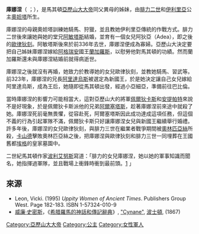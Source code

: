 '''庫娜涅'''（{{lang-el|Kυνανη 或Kυνα}} ；{{bd|?||前323年|catIdx=P}}），是馬其頓[[亞歷山大大帝|亞歷山大大帝]]同父異母的姊妹，由[[腓力二世_(馬其頓)|腓力二世]]和[[伊利里亞|伊利里亞]]公主[[奧妲塔|奧妲塔]]所生。

庫娜涅的母親奧妲塔訓練她騎馬、狩獵，並且教她伊利里亞傳統的作戰方式。腓力二世後來讓她與她的堂兄[[阿敏塔斯四世|阿敏塔斯]]結婚，並育有一個女兒阿狄亞（Adea），即之後的[[歐律狄刻_(腓力三世之妻)|歐律狄刻]]。阿敏塔斯後來於前336年去世，庫娜涅便成為寡婦。亞歷山大決定要把自己姊妹庫娜涅嫁給[[阿格瑞安人|阿格瑞安]]國王[[蘭加羅斯|蘭加羅斯]]，以慰勞他對馬其頓的功績。然而蘭加羅斯還未與庫娜涅結婚前就得病逝世。

庫娜涅之後就沒有再婚，她致力於教導她的女兒歐律狄刻，並教她騎馬、習武等。前323年，庫娜涅的兄長[[腓力三世_(馬其頓)|阿里達烏斯]]被選定為新國王，於是她決定讓自己女兒嫁給阿里達烏斯，成為王后，她隨即從馬其頓出發，經過小亞細亞，準備前往巴比倫。

當時庫娜涅的影響力可能相當大，這對亞歷山大的將軍[[佩爾狄卡斯|佩爾狄卡斯]]和[[安提帕特|安提帕特]]來說不是好現象，於是佩爾狄卡斯派他的兄弟[[阿爾塞塔斯|阿爾塞塔斯]]，趁著庫娜涅前來途中就殺了她。庫娜涅死前毫無畏懼，從容赴死，阿爾塞塔斯因此成功達成這項任務，但這個不義的行為引起軍隊不滿，佩爾狄卡斯只好讓庫娜涅女兒與新國王繼續舉行婚禮。許多年後，庫娜涅的女兒歐律狄刻，與腓力三世在繼業者戰爭期間被[[奧林匹亞絲|奧林匹亞絲]]所殺，[[卡山德|卡山德]]擊敗奧林匹亞絲之後，把庫娜涅與歐律狄刻和腓力三世一同埋葬在王國舊都[[維爾吉納|埃格]]的皇家墓園中{{r|arr_1.5_phot_ath_13_diod_19.52_pol_8.60_ael_13.36}}。

二世紀馬其頓作家[[波利艾努斯|波利艾努斯]]寫道：「腓力的女兒庫娜涅，她以她的軍事知識而聞名，她指揮過軍隊，並且戰場上衝鋒時衝到最前頭。[http://www.websfor.org/alexander/polyaenus/polyaenus5.asp] {{Wayback|url=http://www.websfor.org/alexander/polyaenus/polyaenus5.asp |date=20170211085047 }}」

==來源==
{{reflist|refs=
<ref name=arr_1.5_phot_ath_13_diod_19.52_pol_8.60_ael_13.36> [[阿里安|阿里安]], ''[[亞歷山大遠征記|亞歷山大遠征記]]'', [http://websfor.org/alexander/arrian/book1a.asp i. 5]; [[君士坦丁堡的弗提一世|弗提]], ''Bibliotheca'', [http://www.tertullian.org/fathers/photius_03bibliotheca.htm cod. 92]; [[阿特納奧斯|阿特納奧斯]], ''[[智者之宴|智者之宴]]'', [http://digicoll.library.wisc.edu/cgi-bin/Literature/Literature-idx?type=turn&entity=Literature000801890080&q1=cynna&pview=hide xiii. 5]; [[西西里的狄奧多羅斯|西西里的狄奧多羅斯]], ''Bibliotheca'', xix. 52; [[波利艾努斯|波利艾努斯]], ''Stratagemata'', [http://remacle.org/bloodwolf/erudits/polyen/huit.htm viii. 60]; [[克勞狄俄斯·埃利亞努斯|克勞狄俄斯·埃利亞努斯]]（Claudius Aelianus）, ''Varia Historia'', [http://remacle.org/bloodwolf/historiens/elien/13.htm xiii. 36]</ref>
}}
*Leon, Vicki. (1995) ''Uppity Women of Ancient Times''. Publishers Group West. Page 182-183. ISBN 1-57324-010-9
*[[威廉·史密斯_(辭典編纂者)|威廉·史密斯]]，《[[希腊羅馬的神話和傳記辭典|希腊羅馬的神話和傳記辭典]]》,   [https://web.archive.org/web/20051219053627/http://www.ancientlibrary.com/smith-bio/0920.html "Cynane"],  [[波士頓|波士頓]], (1867)

[[Category:亞歷山大大帝|Category:亞歷山大大帝]]
[[Category:公主|Category:公主]]
[[Category:女性軍人|Category:女性軍人]]